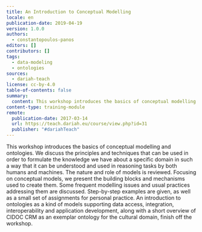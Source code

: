 ```yaml
---
title: An Introduction to Conceptual Modelling
locale: en
publication-date: 2019-04-19
version: 1.0.0
authors:
  - constantopoulos-panos
editors: []
contributors: []
tags:
  - data-modeling
  - ontologies
sources:
  - dariah-teach
license: cc-by-4.0
table-of-contents: false
summary:
  content: This workshop introduces the basics of conceptual modelling and ontologies.
content-type: training-module
remote:
  publication-date: 2017-03-14
  url: https://teach.dariah.eu/course/view.php?id=31
  publisher: "#dariahTeach"
---
```

This workshop introduces the basics of conceptual modelling and ontologies. We discuss the principles and techniques that can be used in order to formulate the knowledge we have about a specific domain in such a way that it can be understood and used in reasoning tasks by both humans and machines. The nature and role of models is reviewed. Focusing on conceptual models, we present the building blocks and mechanisms used to create them. Some frequent modelling issues and usual practices addressing them are discussed. Step-by-step examples are given, as well as a small set of assignments for personal practice. An introduction to ontologies as a kind of models supporting data access, integration, interoperability and application development, along with a short overview of CIDOC CRM as an exemplar ontology for the cultural domain, finish off the workshop.

<ExternalResource title="Interested in learning more?" subtitle="Check out An Introduction to Conceptual Modelling on #dariahTeach" url="https://teach.dariah.eu/course/view.php?id=31 " />
